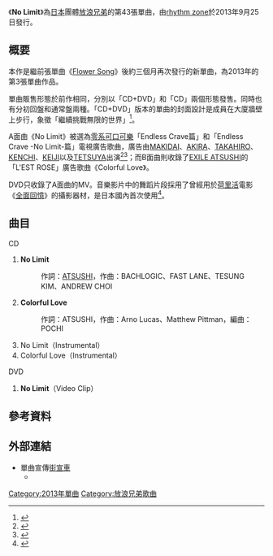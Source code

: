 {{Infobox Single
| Name           = No Limit
| Artist         = [[EXILE|EXILE]]
| Album          = [[19_-Road_to_AMAZING_WORLD-|19 -Road to AMAZING WORLD-]]
| A-side         = No Limit
| B-side         = Colorful Love
| Released       = 2013年9月25日
| Format         = 
| Recorded       = 
| Genre          = [[J-POP|J-POP]]
| Length         =
| Label          = [[rhythm_zone|rhythm zone]]
| Writer         = 
| Producer       = 
| Certification  =
| Chart position = *[[Oricon公信榜|Oricon公信榜]]：
**週榜第2名
**上榜12週
| Last single     =[[Flower_Song|Flower Song]]<br/>（2013年）
| This single     ='''No Limit'''<br/>（2013年）
| Next single     =[[NEW_HORIZON|NEW HORIZON]]<br/>（2014年）
}}
《'''No Limit'''》為[[日本|日本]]團體[[放浪兄弟|放浪兄弟]]的第43張單曲，由[[rhythm_zone|rhythm zone]]於2013年9月25日發行。

== 概要 ==
本作是繼前張單曲《[[Flower_Song|Flower Song]]》後約三個月再次發行的新單曲，為2013年的第3張單曲作品。

單曲販售形態於前作相同，分別以「CD+DVD」和「CD」兩個形態發售。同時也有分初回盤和通常盤兩種。「CD+DVD」版本的單曲的封面設計是成員在大廈牆壁上步行，象徵「繼續挑戰無限的世界」<ref>{{Cite web |url=http://natalie.mu/music/news/97610 |title=無限に挑戦し続けるEXILE、コカ・コーラ ゼロCM曲発売 |accessdate=2014-05-23 |archive-date=2014-05-24 |archive-url=https://web.archive.org/web/20140524005507/http://natalie.mu/music/news/97610 |dead-url=no }}</ref>。

A面曲《No Limit》被選為[[零系可口可樂|零系可口可樂]]「Endless Crave篇」和「Endless Crave -No Limit-篇」電視廣告歌曲，廣告由[[MAKIDAI|MAKIDAI]]、[[AKIRA|AKIRA]]、[[TAKAHIRO|TAKAHIRO]]、[[KENCHI|KENCHI]]、[[KEIJI|KEIJI]]以及[[TETSUYA_(舞者)|TETSUYA]]出演<ref>{{Cite web |url=http://www.cocacola.co.jp/press-center/press-release/news-20130530 |title=コカ･コーラ ゼロ×EXILE 『Zero Limit』キャンペーン、新たなステージへ突入 |accessdate=2014-05-23 |archive-date=2014-02-04 |archive-url=https://web.archive.org/web/20140204023336/http://www.cocacola.co.jp/press-center/press-release/news-20130530 |dead-url=no }}</ref><ref>{{Cite web |url=http://www.exile.jp/news/20130820.html |title=コカ・コーラ ゼロのCMで話題のEXILE新曲「No Limit」9月25日（水）に発売決定！ |accessdate=2014-05-23 |archive-date=2013-09-27 |archive-url=https://web.archive.org/web/20130927123132/http://www.exile.jp/news/20130820.html |dead-url=no }}</ref>；而B面曲則收錄了[[EXILE_ATSUSHI|EXILE ATSUSHI]]的「L'EST ROSE」廣告歌曲《Colorful Love》。

DVD只收錄了A面曲的MV。音樂影片中的舞蹈片段採用了曾經用於[[荷里活|荷里活]]電影《[[全面回憶_(2012年電影)|全面回憶]]》的攝影器材，是日本國內首次使用<ref>{{Cite web |url=http://www.cdjournal.com/main/news/exile/53868 |title=EXILE最新MV「No Limit」は“スーパー・スライド”で撮影 |accessdate=2014-05-23 |archive-date=2014-05-24 |archive-url=https://web.archive.org/web/20140524022636/http://www.cdjournal.com/main/news/exile/53868 |dead-url=no }}</ref>。

== 曲目 ==
; CD
# '''No Limit'''
#:作詞：[[ATSUSHI|ATSUSHI]]，作曲：BACHLOGIC、FAST LANE、TESUNG KIM、ANDREW CHOI
# '''Colorful Love'''
#:作詞：ATSUSHI，作曲：Arno Lucas、Matthew Pittman，編曲：POCHI
# No Limit（Instrumental）
# Colorful Love（Instrumental）

; DVD
# '''No Limit'''（Video Clip）

== 參考資料 == 
{{Reflist}}

== 外部連結 ==
* 單曲宣傳[[街宣車|街宣車]]
** {{youtube|Jce9Q2I-RTY|在澀谷行走的《No Limit》街宣車}}

{{EXILE}}

{{DEFAULTSORT:No Limit}}
[[Category:2013年單曲|Category:2013年單曲]]
[[Category:放浪兄弟歌曲|Category:放浪兄弟歌曲]]